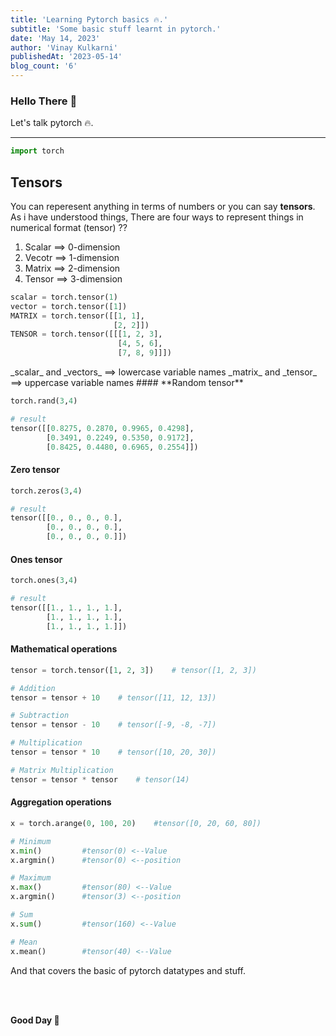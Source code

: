 ```yaml
---
title: 'Learning Pytorch basics 🔥.'
subtitle: 'Some basic stuff learnt in pytorch.'
date: 'May 14, 2023'
author: 'Vinay Kulkarni'
publishedAt: '2023-05-14'
blog_count: '6'
---
```


### Hello There 🐼

Let's talk pytorch 🔥.

---

```python title="main.ipynb"
import torch
```

## Tensors

You can reperesent anything in terms of numbers or you can say **tensors**. As i have understood things, There are four ways to represent things in numerical format (tensor) ??

1. Scalar ==> 0-dimension
2. Vecotr ==> 1-dimension
3. Matrix ==> 2-dimension
4. Tensor ==> 3-dimension

```python title="main.ipynb"
scalar = torch.tensor(1)
vector = torch.tensor([1])
MATRIX = torch.tensor([[1, 1],
                       [2, 2]])
TENSOR = torch.tensor([[[1, 2, 3],
                        [4, 5, 6],
                        [7, 8, 9]]])
```

<Callout>
 _scalar_ and _vectors_ ==> lowercase variable names  
 _matrix_ and _tensor_ ==> uppercase variable names

</Callout>
#### **Random tensor**

```python title="main.ipynb"
torch.rand(3,4)

# result
tensor([[0.8275, 0.2870, 0.9965, 0.4298],
        [0.3491, 0.2249, 0.5350, 0.9172],
        [0.8425, 0.4480, 0.6965, 0.2554]])
```

#### **Zero tensor**

```python title="main.ipynb"
torch.zeros(3,4)

# result
tensor([[0., 0., 0., 0.],
        [0., 0., 0., 0.],
        [0., 0., 0., 0.]])
```

#### **Ones tensor**

```python title="main.ipynb"
torch.ones(3,4)

# result
tensor([[1., 1., 1., 1.],
        [1., 1., 1., 1.],
        [1., 1., 1., 1.]])
```

#### **Mathematical operations**

```python title="main.ipynb"
tensor = torch.tensor([1, 2, 3])    # tensor([1, 2, 3])

# Addition
tensor = tensor + 10    # tensor([11, 12, 13])

# Subtraction
tensor = tensor - 10    # tensor([-9, -8, -7])

# Multiplication
tensor = tensor * 10    # tensor([10, 20, 30])

# Matrix Multiplication
tensor = tensor * tensor    # tensor(14)
```

#### **Aggregation operations**

```python title="main.ipynb"
x = torch.arange(0, 100, 20)    #tensor([0, 20, 60, 80])

# Minimum
x.min()         #tensor(0) <--Value
x.argmin()      #tensor(0) <--position

# Maximum
x.max()         #tensor(80) <--Value
x.argmin()      #tensor(3) <--position

# Sum
x.sum()         #tensor(160) <--Value

# Mean
x.mean()        #tensor(40) <--Value
```

And that covers the basic of pytorch datatypes and stuff.

<br />
<br />

**Good Day 🐼**
